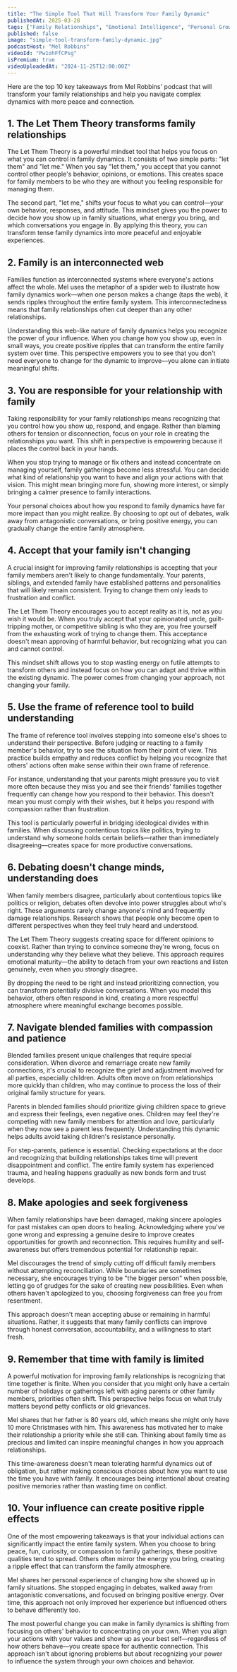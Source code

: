 ```yaml
---
title: "The Simple Tool That Will Transform Your Family Dynamic"
publishedAt: 2025-03-28
tags: ["Family Relationships", "Emotional Intelligence", "Personal Growth"]
published: false
image: "simple-tool-transform-family-dynamic.jpg"
podcastHost: "Mel Robbins"
videoId: "Pw1ohFfCPsg"
isPremium: true
videoUploadedAt: "2024-11-25T12:00:00Z"
---
```



<PodcastSummaryPageLayout frontmatter={frontmatter}>

Here are the top 10 key takeaways from Mel Robbins' podcast that will transform your family relationships and help you navigate complex dynamics with more peace and connection.

## 1. The Let Them Theory transforms family relationships

The Let Them Theory is a powerful mindset tool that helps you focus on what you can control in family dynamics. It consists of two simple parts: "let them" and "let me." When you say "let them," you accept that you cannot control other people's behavior, opinions, or emotions. This creates space for family members to be who they are without you feeling responsible for managing them.

The second part, "let me," shifts your focus to what you can control—your own behavior, responses, and attitude. This mindset gives you the power to decide how you show up in family situations, what energy you bring, and which conversations you engage in. By applying this theory, you can transform tense family dynamics into more peaceful and enjoyable experiences.

## 2. Family is an interconnected web

Families function as interconnected systems where everyone's actions affect the whole. Mel uses the metaphor of a spider web to illustrate how family dynamics work—when one person makes a change (taps the web), it sends ripples throughout the entire family system. This interconnectedness means that family relationships often cut deeper than any other relationships.

Understanding this web-like nature of family dynamics helps you recognize the power of your influence. When you change how you show up, even in small ways, you create positive ripples that can transform the entire family system over time. This perspective empowers you to see that you don't need everyone to change for the dynamic to improve—you alone can initiate meaningful shifts.

## 3. You are responsible for your relationship with family

Taking responsibility for your family relationships means recognizing that you control how you show up, respond, and engage. Rather than blaming others for tension or disconnection, focus on your role in creating the relationships you want. This shift in perspective is empowering because it places the control back in your hands.

When you stop trying to manage or fix others and instead concentrate on managing yourself, family gatherings become less stressful. You can decide what kind of relationship you want to have and align your actions with that vision. This might mean bringing more fun, showing more interest, or simply bringing a calmer presence to family interactions.

Your personal choices about how you respond to family dynamics have far more impact than you might realize. By choosing to opt out of debates, walk away from antagonistic conversations, or bring positive energy, you can gradually change the entire family atmosphere.

## 4. Accept that your family isn't changing

A crucial insight for improving family relationships is accepting that your family members aren't likely to change fundamentally. Your parents, siblings, and extended family have established patterns and personalities that will likely remain consistent. Trying to change them only leads to frustration and conflict.

The Let Them Theory encourages you to accept reality as it is, not as you wish it would be. When you truly accept that your opinionated uncle, guilt-tripping mother, or competitive sibling is who they are, you free yourself from the exhausting work of trying to change them. This acceptance doesn't mean approving of harmful behavior, but recognizing what you can and cannot control.

This mindset shift allows you to stop wasting energy on futile attempts to transform others and instead focus on how you can adapt and thrive within the existing dynamic. The power comes from changing your approach, not changing your family.

## 5. Use the frame of reference tool to build understanding

The frame of reference tool involves stepping into someone else's shoes to understand their perspective. Before judging or reacting to a family member's behavior, try to see the situation from their point of view. This practice builds empathy and reduces conflict by helping you recognize that others' actions often make sense within their own frame of reference.

For instance, understanding that your parents might pressure you to visit more often because they miss you and see their friends' families together frequently can change how you respond to their behavior. This doesn't mean you must comply with their wishes, but it helps you respond with compassion rather than frustration.

This tool is particularly powerful in bridging ideological divides within families. When discussing contentious topics like politics, trying to understand why someone holds certain beliefs—rather than immediately disagreeing—creates space for more productive conversations.

## 6. Debating doesn't change minds, understanding does

When family members disagree, particularly about contentious topics like politics or religion, debates often devolve into power struggles about who's right. These arguments rarely change anyone's mind and frequently damage relationships. Research shows that people only become open to different perspectives when they feel truly heard and understood.

The Let Them Theory suggests creating space for different opinions to coexist. Rather than trying to convince someone they're wrong, focus on understanding why they believe what they believe. This approach requires emotional maturity—the ability to detach from your own reactions and listen genuinely, even when you strongly disagree.

By dropping the need to be right and instead prioritizing connection, you can transform potentially divisive conversations. When you model this behavior, others often respond in kind, creating a more respectful atmosphere where meaningful exchange becomes possible.

## 7. Navigate blended families with compassion and patience

Blended families present unique challenges that require special consideration. When divorce and remarriage create new family connections, it's crucial to recognize the grief and adjustment involved for all parties, especially children. Adults often move on from relationships more quickly than children, who may continue to process the loss of their original family structure for years.

Parents in blended families should prioritize giving children space to grieve and express their feelings, even negative ones. Children may feel they're competing with new family members for attention and love, particularly when they now see a parent less frequently. Understanding this dynamic helps adults avoid taking children's resistance personally.

For step-parents, patience is essential. Checking expectations at the door and recognizing that building relationships takes time will prevent disappointment and conflict. The entire family system has experienced trauma, and healing happens gradually as new bonds form and trust develops.

## 8. Make apologies and seek forgiveness

When family relationships have been damaged, making sincere apologies for past mistakes can open doors to healing. Acknowledging where you've gone wrong and expressing a genuine desire to improve creates opportunities for growth and reconnection. This requires humility and self-awareness but offers tremendous potential for relationship repair.

Mel discourages the trend of simply cutting off difficult family members without attempting reconciliation. While boundaries are sometimes necessary, she encourages trying to be "the bigger person" when possible, letting go of grudges for the sake of creating new possibilities. Even when others haven't apologized to you, choosing forgiveness can free you from resentment.

This approach doesn't mean accepting abuse or remaining in harmful situations. Rather, it suggests that many family conflicts can improve through honest conversation, accountability, and a willingness to start fresh.

## 9. Remember that time with family is limited

A powerful motivation for improving family relationships is recognizing that time together is finite. When you consider that you might only have a certain number of holidays or gatherings left with aging parents or other family members, priorities often shift. This perspective helps focus on what truly matters beyond petty conflicts or old grievances.

Mel shares that her father is 80 years old, which means she might only have 10 more Christmases with him. This awareness has motivated her to make their relationship a priority while she still can. Thinking about family time as precious and limited can inspire meaningful changes in how you approach relationships.

This time-awareness doesn't mean tolerating harmful dynamics out of obligation, but rather making conscious choices about how you want to use the time you have with family. It encourages being intentional about creating positive memories rather than wasting time on conflict.

## 10. Your influence can create positive ripple effects

One of the most empowering takeaways is that your individual actions can significantly impact the entire family system. When you choose to bring peace, fun, curiosity, or compassion to family gatherings, these positive qualities tend to spread. Others often mirror the energy you bring, creating a ripple effect that can transform the family atmosphere.

Mel shares her personal experience of changing how she showed up in family situations. She stopped engaging in debates, walked away from antagonistic conversations, and focused on bringing positive energy. Over time, this approach not only improved her experience but influenced others to behave differently too.

The most powerful change you can make in family dynamics is shifting from focusing on others' behavior to concentrating on your own. When you align your actions with your values and show up as your best self—regardless of how others behave—you create space for authentic connection. This approach isn't about ignoring problems but about recognizing your power to influence the system through your own choices and behavior.

</PodcastSummaryPageLayout>
